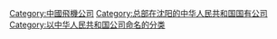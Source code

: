 {{Catmore|沈阳飞机工业集团}}
[[Category:中國飛機公司|Category:中國飛機公司]]
[[Category:总部在沈阳的中华人民共和国国有公司|Category:总部在沈阳的中华人民共和国国有公司]]
[[Category:以中华人民共和国公司命名的分类|Category:以中华人民共和国公司命名的分类]]